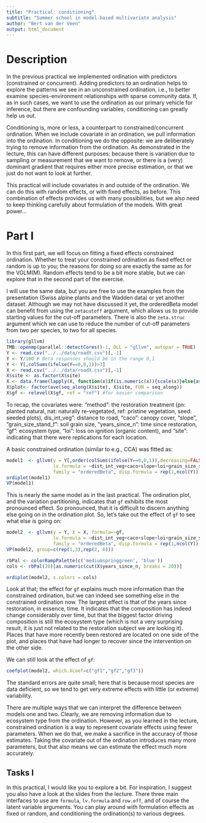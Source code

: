 ```yaml
---
title: "Practical: conditioning"
subtitle: "Summer school in model-based multivariate analysis"
author: "Bert van der Veen"
output: html_document
---
```


# Description

In the previous practical we implemented ordination with predictors (constrained or concurrent). Adding predictors to an ordination helps to explore the patterns we see in an unconstrained ordination, i.e., to better examine species-environment relationships with sparse community data. If, as in such cases, we want to use the ordination as our primary vehicle for inference, but there are confounding variables, conditioning can greatly help us out.

Conditioning is, more or less, a counterpart to constrained/concurrent ordination. When we include covariate in an ordination, we pull information into the ordination. In conditioning we do the opposite: we are deliberately trying to remove information from the ordination. As demonstrated in the lecture, this can have different purposes: because there is variation due to sampling or measurement that we want to remove, or there is a (very) dominant gradient that requires either more precise estimation, or that we just do not want to look at further.

This practical will include covariates in and outside of the ordination. We can do this with random effects, or with fixed effects, as before. This combination of effects provides us with many possibilities, but we also need to keep thinking carefully about formulation of the models. With great power...

# Part I

In this first part, we will focus on fitting a fixed effects constrained ordination. Whether to treat your constrained ordination as fixed effect or random is up to you; the reasons for doing so are exactly the same as for the VGLM(M). Random effects tend to be a bit more stable, but we can explore that in the second part of the exercise.

I will use the same data, but you are free to use the examples from the presentation (Swiss alpine plants and the Wadden data) or yet another dataset. Although we may not have discussed it yet, the orderedBeta model can benefit from using the `zetacutoff` argument, which allows us to provide starting values for the cut-off parameters. There is also the `zeta.struc` argument which we can use to reduce the number of cut-off parameters from two per species, to two for all species.

```r
library(gllvm)
TMB::openmp(parallel::detectCores()-1, DLL = "gllvm", autopar = TRUE)
Y <- read.csv("../../data/roadY.csv")[,-1]
Y <- Y/100 # Beta responses should be in the range 0,1
Y <- Y[,colSums(ifelse(Y==0,0,1))>3]
X <- read.csv("../../data/roadX.csv")[,-1]
X$site <- as.factor(X$site)
X <- data.frame(lapply(X, function(x)if(is.numeric(x)){scale(x)}else{as.factor(x)}))
X$plot<- factor(ave(seq_along(X$site), X$site, FUN = seq_along))
X$gf <- relevel(X$gf, ref = "ref") #for easier comparison
```

To recap, the covariates were: "method": the restoration treatment (pn: planted natural, nat: naturally re-vegetated, ref: pristine vegetation, seed: seeded plots), dis_int_veg": distance to road, "caco": canopy cover, "slope", "grain_size_stand_f": soil grain size, "years_since_n": time since restoration, "gf": ecosystem type, "loi": loss on ignition (organic content), and "site": indicating that there were replications for each location.
 
A basic constrained ordination (similar to e.g., CCA) was fitted as:

```r
model1  <- gllvm(y = Y[,order(colSums(ifelse(Y==0,0,1)),decreasing=FALSE)], X = X, 
                 lv.formula = ~dist_int_veg+caco+slope+loi+grain_size_stand_f+years_since_n+gf, num.RR = 2, 
                 family = "orderedBeta", disp.formula = rep(1,ncol(Y)), n.init = 3, zetacutoff = c(0,2))
ordiplot(model1)
VP(model1)
```

This is nearly the same model as in the last practical. The ordination plot, and the variation partitioning, indicates that `gf` exhibits the most pronounced effect. So pronounced, that it is difficult to discern anything else going on in the ordination plot. So, let's take out the effect of `gf` to see what else is going on:

```r
model2  <- gllvm(y = Y, X = X, formula=~gf,
                 lv.formula = ~dist_int_veg+caco+slope+loi+grain_size_stand_f+years_since_n, num.RR = 2, 
                 family = "orderedBeta", disp.formula = rep(1,ncol(Y)), n.init = 3, zetacutoff = c(0,2))
VP(model2, group=c(rep(1,3),rep(2, 6)))

rbPal <- colorRampPalette(c('mediumspringgreen', 'blue'))
cols <- rbPal(20)[as.numeric(cut(X$years_since_n, breaks = 20))]

ordiplot(model2, s.colors = cols)
```

Look at that; the effect for `gf` explains much more information than the constrained ordination, but we can indeed see something else in the constrained ordination now. The largest effect is that of the years since restoration, in essence, time. It indicates that the composition has indeed change considerably over time, but that the biggest factor driving composition is still the ecosystem type (which is not a very surprising result, it is just not related to the restoration subject we are looking it). Places that have more recently been restored are located on one side of the plot, and places that have had longer to recover since the intervention on the other side.

We can still look at the effect of `gf`:

```r
coefplot(model2, which.Xcoef=c("gf1","gf2","gf3"))
```

The standard errors are quite small; here that is because most species are data deficient, so we tend to get very extreme effects with little (or extreme) variability.

There are multiple ways that we can interpret the difference between models one and two. Clearly, we are removing information due to ecosystem type from the ordination. However, as you learned in the lecture, constrained ordination is a way to represent covariate effects using fewer parameters. When we do that, we make a sacrifice in the accuracy of those estimates. Taking the covariate out of the ordination introduces many more parameters, but that also means we can estimate the effect much more accurately.

## Tasks I

In this practical, I would like you to explore a bit. For inspiration, I suggest you also have a look at the slides from the lecture. There three main interfaces to use are `formula`, `lv.formula` and `row.eff`, and of course the latent variable arguments. You can play around with formulation effects as fixed or random, and conditioning the ordination(s) to various degrees.